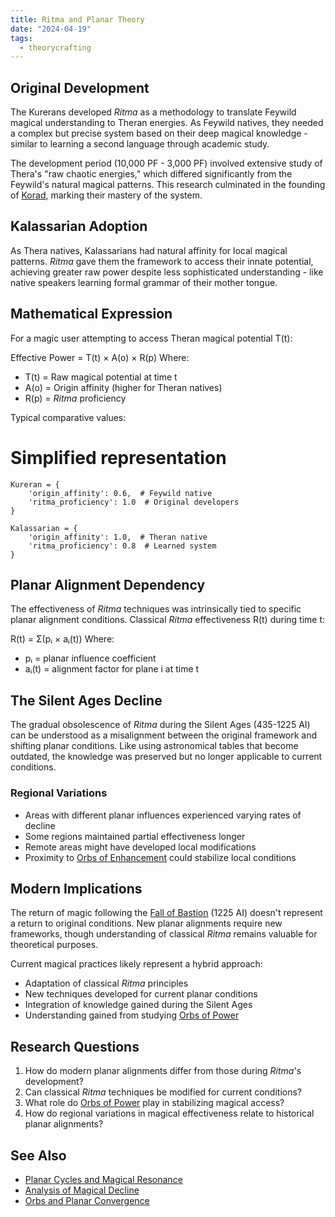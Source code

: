 ```yaml
---
title: Ritma and Planar Theory
date: "2024-04-19"
tags:
  - theorycrafting
---
```


## Original Development

The Kurerans developed *Ritma* as a methodology to translate Feywild magical
understanding to Theran energies. As Feywild natives, they needed a complex but
precise system based on their deep magical knowledge - similar to learning a
second language through academic study.

The development period (10,000 PF - 3,000 PF) involved extensive study of
Thera's "raw chaotic energies," which differed significantly from the Feywild's
natural magical patterns. This research culminated in the founding of
[Korad](../../locations/korad.mdx), marking their mastery of the system.

## Kalassarian Adoption

As Thera natives, Kalassarians had natural affinity for local magical patterns.
*Ritma* gave them the framework to access their innate potential, achieving
greater raw power despite less sophisticated understanding - like native
speakers learning formal grammar of their mother tongue.

## Mathematical Expression

For a magic user attempting to access Theran magical potential T(t):

Effective Power = T(t) × A(o) × R(p) Where:

* T(t) = Raw magical potential at time t
* A(o) = Origin affinity (higher for Theran natives)
* R(p) = *Ritma* proficiency

Typical comparative values:

# Simplified representation

```
Kureran = {
    'origin_affinity': 0.6,  # Feywild native
    'ritma_proficiency': 1.0  # Original developers
}

Kalassarian = {
    'origin_affinity': 1.0,  # Theran native
    'ritma_proficiency': 0.8  # Learned system
}
```

## Planar Alignment Dependency

The effectiveness of *Ritma* techniques was intrinsically tied to specific
planar alignment conditions. Classical *Ritma* effectiveness R(t) during time t:

R(t) = Σ(pᵢ × aᵢ(t)) Where:

* pᵢ = planar influence coefficient
* aᵢ(t) = alignment factor for plane i at time t

## The Silent Ages Decline

The gradual obsolescence of *Ritma* during the Silent Ages (435-1225 AI) can be
understood as a misalignment between the original framework and shifting planar
conditions. Like using astronomical tables that become outdated, the knowledge
was preserved but no longer applicable to current conditions.

### Regional Variations

* Areas with different planar influences experienced varying rates of decline
* Some regions maintained partial effectiveness longer
* Remote areas might have developed local modifications
* Proximity to
  [Orbs of Enhancement](../../misc/orbs-of-power/orb-of-enhancement.mdx) could
  stabilize local conditions

## Modern Implications

The return of magic following the
[Fall of Bastion](../../events/fall-of-bastion.mdx) (1225 AI) doesn't represent
a return to original conditions. New planar alignments require new frameworks,
though understanding of classical *Ritma* remains valuable for theoretical
purposes.

Current magical practices likely represent a hybrid approach:

* Adaptation of classical *Ritma* principles
* New techniques developed for current planar conditions
* Integration of knowledge gained during the Silent Ages
* Understanding gained from studying
  [Orbs of Power](../../misc/orbs-of-power/index.mdx)

## Research Questions

1. How do modern planar alignments differ from those during *Ritma*'s
   development?
2. Can classical *Ritma* techniques be modified for current conditions?
3. What role do [Orbs of Power](../../misc/orbs-of-power/index.mdx) play in
   stabilizing magical access?
4. How do regional variations in magical effectiveness relate to historical
   planar alignments?

## See Also

* [Planar Cycles and Magical Resonance](./planar-cycles-and-magic.mdx)
* [Analysis of Magical Decline](./silent-ages-magical-decline.mdx)
* [Orbs and Planar Convergence](./orbs-and-planar-convergence.mdx)
